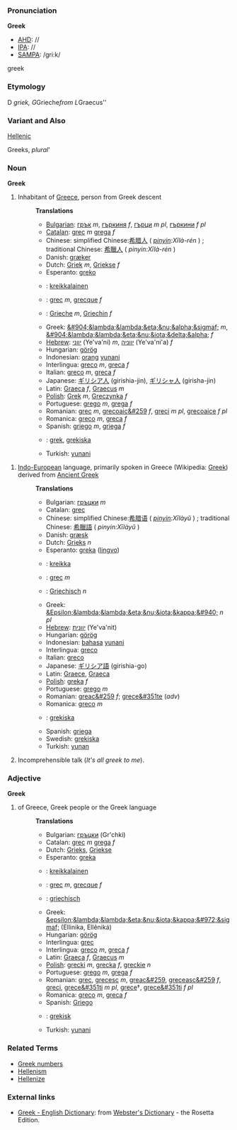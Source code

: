 ===Pronunciation===

'''Greek'''
*[[AHD]]: //
*[[IPA]]: //
*[[SAMPA]]: /gri:k/
greek
===Etymology===

D ''griek, G ''Grieche'' from L ''Graecus''
===Variant and Also===

[[Hellenic]]

Greeks, ''plural'''

===Noun===
'''Greek'''
#Inhabitant of [[Greece]], person from Greek descent
#:'''Translations'''
#:*[[Bulgarian]]: [[грък]] ''m'', [[гъркиня]] ''f'', [[гърци]] ''m pl'', [[гъркини]] ''f pl''
#:*[[Catalan]]: [[grec]] ''m'' [[grega]] ''f''
#:*Chinese: simplified Chinese:<font lang="zh">[[希腊人]]</font> ( ''[[pinyin]]:Xīlà-rén'' ) ; traditional Chinese: [[希臘人]] ( ''pinyin:Xīlà-rén'' )
#:*Danish: [[græker]]
#:*Dutch: [[Griek]] ''m'', [[Griekse]] ''f''
#:*Esperanto: [[greko]]
#:*{{msg:fi}}: [[kreikkalainen]]
#:*{{msg:fr}}: [[grec]] ''m'', [[grecque]] ''f''
#:*{{msg:de}}: [[Grieche]] ''m'', [[Griechin]] ''f''
#:*Greek: [[&#904;&lambda;&lambda;&eta;&nu;&alpha;&sigmaf;]] ''m'', [[&#904;&lambda;&lambda;&eta;&nu;&iota;&delta;&alpha;]] ''f''
#:*[[Hebrew]]: [[יווני]] (Ye'va'ni) ''m'', [[יווניה]] (Ye'va'ni'a) ''f''
#:*Hungarian: [[görög]]
#:*Indonesian: [[orang]] [[yunani]]
#:*Interlingua: [[greco]] ''m'', [[greca]] ''f''
#:*Italian: [[greco]] ''m'', [[greca]] ''f''
#:*Japanese: <font lang="ja">[[ギリシア人]]</font> (girishia-jin), <font lang="ja">[[ギリシャ人]]</font> (girisha-jin)
#:*Latin: [[Graeca]] ''f'', [[Graecus]] ''m''
#:*[[Polish]]: [[Grek]] ''m'', [[Greczynka]] ''f''
#:*Portuguese: [[grego]] ''m'', [[grega]] ''f''
#:*Romanian: [[grec]] ''m'', [[grecoaic&#259]] ''f'', [[greci]] ''m pl'', [[grecoaice]] ''f pl''
#:*Romanica: [[greco]] ''m'', [[greca]] ''f''
#:*Spanish: [[griego]] ''m'', [[griega]] ''f''
#:*{{msg:sv}}: [[grek]], [[grekiska]]
#:*Turkish: [[yunani]]

#[[Indo-European]] language, primarily spoken in Greece (Wikipedia: [[w:Greek language|Greek]]) derived from [[Ancient Greek]]
#:'''Translations'''
#:*Bulgarian: [[гръцки]] ''m''
#:*Catalan: [[grec]]
#:*Chinese: simplified Chinese:[[希腊语]] ( ''[[pinyin]]:Xīlàyǔ'' ) ; traditional Chinese: [[希臘語]] ( ''pinyin:Xīlàyǔ'' )
#:*Danish: [[græsk]]
#:*Dutch: [[Grieks]] ''n''
#:*Esperanto: [[greka]] ([[lingvo]])
#:*{{msg:fi}}: [[kreikka]]
#:*{{msg:fr}}: [[grec]] ''m''
#:*{{msg:de}}: [[Griechisch]] ''n''
#:*Greek: [[&Epsilon;&lambda;&lambda;&eta;&nu;&iota;&kappa;&#940;]] ''n pl''
#:*[[Hebrew]]: [[יוונית]] (Ye'va'nit)
#:*Hungarian: [[görög]]
#:*Indonesian: [[bahasa]] [[yunani]]
#:*Interlingua: [[greco]]
#:*Italian: [[greco]]
#:*Japanese: [[ギリシア語]] (girishia-go)
#:*Latin: [[Graece]], [[Graeca]]
#:*[[Polish]]: [[greka]] ''f''
#:*Portuguese: [[grego]] ''m''
#:*Romanian: [[greac&#259]] ''f''; [[grece&#351te]] (''adv'')
#:*Romanica: [[greco]] ''m''
#:*{{msg:sv}}: [[grekiska]]
#:*Spanish: [[griega]]
#:*Swedish: [[grekiska]]
#:*Turkish: [[yunan]]
#Incomprehensible talk (''It's all greek to me'').

===Adjective===
'''Greek'''
#of Greece, Greek people or the Greek language
#:'''Translations'''
#:*Bulgarian: [[гръцки]] (Gr'chki)
#:*Catalan: [[grec]] ''m'' [[grega]] ''f''
#:*Dutch: [[Grieks]], [[Griekse]]
#:*Esperanto: [[greka]]
#:*{{msg:fi}}: [[kreikkalainen]]
#:*{{msg:fr}}: [[grec]] ''m'', [[grecque]] ''f''
#:*{{msg:de}}: [[griechisch]]
#:*Greek: [[&epsilon;&lambda;&lambda;&eta;&nu;&iota;&kappa;&#972;&sigmaf;]] (Ellinika, Ell&ecirc;nik&aacute;)
#:*Hungarian: [[görög]]
#:*Interlingua: [[grec]]
#:*Interlingua: [[greco]] ''m'', [[greca]] ''f''
#:*Latin: [[Graeca]] ''f'', [[Graecus]] ''m''
#:*[[Polish]]: [[grecki]] ''m'', [[grecka]] ''f'', [[greckie]] ''n''
#:*Portuguese: [[grego]] ''m'', [[grega]] ''f''
#:*Romanian: [[grec]], [[grecesc]] ''m'', [[greac&#259]], [[greceasc&#259]] ''f'', [[greci]], [[grece&#351ti]] ''m pl'', [[grece]]†, [[grece&#351ti]] ''f pl''
#:*Romanica: [[greco]] ''m'', [[greca]] ''f''
#:*Spanish: [[Griego]]
#:*{{msg:sv}}: [[grekisk]]
#:*Turkish: [[yunani]]

===Related Terms===
*[[Greek numbers]]
*[[Hellenism]]
*[[Hellenize]]

=== External links ===
*[http://www.websters-online-dictionary.org/definition/Greek-english/ Greek - English Dictionary]: from [http://www.websters-online-dictionary.org/ Webster's Dictionary] - the Rosetta Edition.
